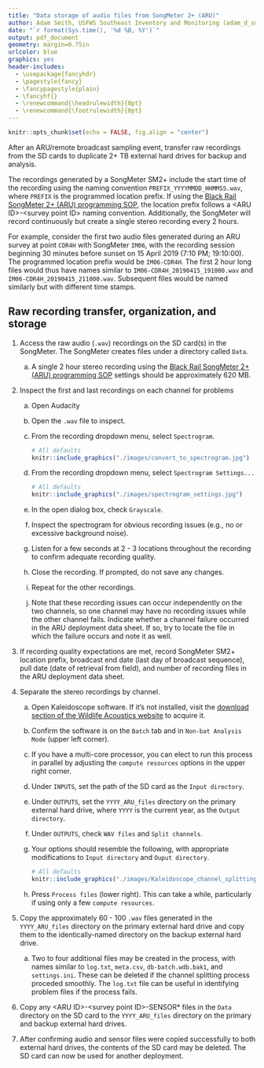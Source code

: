 ```yaml
---
title: "Data storage of audio files from SongMeter 2+ (ARU)"
author: Adam Smith, USFWS Southeast Inventory and Monitoring (adam_d_smith@fws.gov)
date: "`r format(Sys.time(), '%d %B, %Y')`"
output: pdf_document
geometry: margin=0.75in
urlcolor: blue
graphics: yes
header-includes:
  - \usepackage{fancyhdr}
  - \pagestyle{fancy}
  - \fancypagestyle{plain}
  - \fancyhf{}
  - \renewcommand{\headrulewidth}{0pt}
  - \renewcommand{\footrulewidth}{0pt}
---
```


```r
knitr::opts_chunk$set(echo = FALSE, fig.align = "center")
```

\fontsize{12}{14}
\selectfont

After an ARU/remote broadcast sampling event, transfer raw recordings from the SD cards to duplicate 2+ TB external hard drives for backup and analysis.

The recordings generated by a SongMeter SM2+ include the start time of the recording using the naming convention `PREFIX_YYYYMMDD_HHMMSS.wav`, where `PREFIX` is the programmed location prefix. If using the [Black Rail SongMeter 2+ (ARU) programming SOP](https://drive.google.com/open?id=1LFW3eHGa8eNBBsS4xyqox6vrlnHqznlE), the location prefix follows a \<ARU ID\>-\<survey point ID\> naming convention. Additionally, the SongMeter will record continuously but create a single stereo recording every 2 hours.

For example, consider the first two audio files generated during an ARU survey at point `CDR4H` with SongMeter `IM06`, with the recording session beginning 30 minutes before sunset on 15 April 2019 (7:10 PM; 19:10:00). The programmed location prefix would be `IM06-CDR4H`. The first 2 hour long files would thus have names similar to `IM06-CDR4H_20190415_191000.wav` and `IM06-CDR4H_20190415_211000.wav`. Subsequent files would be named similarly but with different time stamps.

## Raw recording transfer, organization, and storage

1. Access the raw audio (`.wav`) recordings on the SD card(s) in the SongMeter. The SongMeter creates files under a directory called `Data`. 
    a. A single 2 hour stereo recording using the [Black Rail SongMeter 2+ (ARU) programming SOP](https://drive.google.com/open?id=1LFW3eHGa8eNBBsS4xyqox6vrlnHqznlE) settings should be approximately 620 MB.

1. Inspect the first and last recordings on each channel for problems
    a. Open Audacity
    b. Open the `.wav` file to inspect.
    c. From the recording dropdown menu, select `Spectrogram`.
    
        ```r
        # All defaults
        knitr::include_graphics("./images/convert_to_spectrogram.jpg")
        ```

    d. From the recording dropdown menu, select `Spectrogram Settings...`

        ```r
        # All defaults
        knitr::include_graphics("./images/spectrogram_settings.jpg")
        ```

    e. In the open dialog box, check `Grayscale`.
    f. Inspect the spectrogram for obvious recording issues (e.g., no or excessive background noise).
    g. Listen for a few seconds at 2 - 3 locations throughout the recording to confirm adequate recording quality.
    h. Close the recording. If prompted, do not save any changes.
    i. Repeat for the other recordings.
    j. Note that these recording issues can occur independently on the two channels, so one channel may have no recording issues while the other channel fails. Indicate whether a channel failure occurred in the ARU deployment data sheet. If so, try to locate the file in which the failure occurs and note it as well.

1. If recording quality expectations are met, record SongMeter SM2+ location prefix, broadcast end date (last day of broadcast sequence), pull date (date of retrieval from field), and number of recording files in the ARU deployment data sheet.

1. Separate the stereo recordings by channel.
    a. Open Kaleidoscope software. If it's not installed, visit the [download section of the Wildlife Acoustics website](https://www.wildlifeacoustics.com/download/kaleidoscope-software) to acquire it.
    b. Confirm the software is on the `Batch` tab and in `Non-bat Analysis Mode` (upper left corner).
    c. If you have a multi-core processor, you can elect to run this process in parallel by adjusting the `compute resources` options in the upper right corner.
    d. Under `INPUTS`, set the path of the SD card as the `Input directory`.
    e. Under `OUTPUTS`, set the `YYYY_ARU_files` directory on the primary external hard drive, where `YYYY` is the current year, as the `Output directory`.
    f. Under `OUTPUTS`, check `WAV files` and `Split channels`. 
    g. Your options should resemble the following, with appropriate modifications to `Input directory` and `Ouput directory`.
    
        ```r
        # All defaults
        knitr::include_graphics("./images/Kaleidoscope_channel_splitting.jpg")
        ```
        
    h. Press `Process files` (lower right). This can take a while, particularly if using only a few `compute resources`.

1. Copy the approximately 60 - 100 `.wav` files generated in the `YYYY_ARU_files` directory on the primary external hard drive and copy them to the identically-named directory on the backup external hard drive.
    a. Two to four additional files may be created in the process, with names similar to `log.txt`, `meta.csv`, `db-batch.wdb.bak1`, and `settings.ini`. These can be deleted if the channel splitting process proceded smoothly. The `log.txt` file can be useful in identifying problem files if the process fails.

1. Copy any  \<ARU ID\>-\<survey point ID\>-SENSOR* files in the `Data` directory on the SD card to the `YYYY_ARU_files` directory on the primary and backup external hard drives.

1. After confirming audio and sensor files were copied successfully to both external hard drives, the contents of the SD card may be deleted. The SD card can now be used for another deployment.